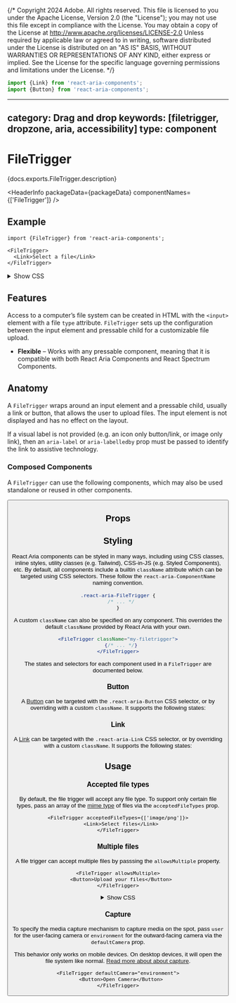 {/* Copyright 2024 Adobe. All rights reserved.
This file is licensed to you under the Apache License, Version 2.0 (the "License");
you may not use this file except in compliance with the License. You may obtain a copy
of the License at http://www.apache.org/licenses/LICENSE-2.0
Unless required by applicable law or agreed to in writing, software distributed under
the License is distributed on an "AS IS" BASIS, WITHOUT WARRANTIES OR REPRESENTATIONS
OF ANY KIND, either express or implied. See the License for the specific language
governing permissions and limitations under the License. */}



```jsx import
import {Link} from 'react-aria-components';
import {Button} from 'react-aria-components';
```
---
category: Drag and drop
keywords: [filetrigger, dropzone, aria, accessibility]
type: component
---

# FileTrigger

<PageDescription>{docs.exports.FileTrigger.description}</PageDescription>

<HeaderInfo
  packageData={packageData}
  componentNames={['FileTrigger']} />

## Example

```tsx example
import {FileTrigger} from 'react-aria-components';

<FileTrigger>
  <Link>Select a file</Link>
</FileTrigger>
```

<details>
  <summary style={{fontWeight: 'bold'}}><ChevronRight size="S" /> Show CSS</summary>

```css
.react-aria-Link {
  --focus-ring-color: slateblue;
  --text-color: var(--spectrum-global-color-blue-600);
  --text-color-pressed: var(--spectrum-global-color-blue-700);
  --text-color-disabled: gray;

  color: var(--text-color);
  font-size: 18px;
  transition: all 200ms;
  text-decoration: underline;
  cursor: pointer;
  outline: none;
  position: relative;

  &[data-hovered] {
    text-decoration-style: wavy;
  }

  &[data-pressed] {
    color: var(--text-color-pressed);
  }

  &[data-focus-visible]:after {
    content: '';
    position: absolute;
    inset: -3px -6px;
    border-radius: 6px;
    border: 2px solid var(--focus-ring-color);
  }
}

@media (forced-colors: active) {
  .react-aria-Button {
    forced-color-adjust: none;
    --border-color: ButtonBorder;
    --border-color-pressed: ButtonBorder;
    --border-color-disabled: GrayText;
    --background-color: ButtonFace;
    --background-color-pressed: ButtonFace;
    --text-color: ButtonText;
    --text-color-disabled: GrayText;
    --focus-ring-color: Highlight;
  }
}
```

</details>

## Features

Access to a computer’s file system can be created in HTML with the `<input>` element with a file `type` attribute. `FileTrigger` sets up the configuration between the input element and pressable child for a customizable file upload. 

* **Flexible** – Works with any pressable component, meaning that it is compatible with both React Aria Components and React Spectrum Components.

## Anatomy

A `FileTrigger` wraps around an input element and a pressable child, usually a link or button, that allows the user to upload files. The input element is not displayed and has no effect on the layout. 

If a visual label is not provided (e.g. an icon only button/link, or image only link), then an `aria-label` or `aria-labelledby` prop must be passed to identify the link to assistive technology.

### Composed Components
A `FileTrigger` can use the following components, which may also be used standalone or reused in other components.

<ExampleCard
  url="Button.html"
  title="Button"
  description="A button allows a user to perform an action with a mouse, touch, or keyboard.">
  <Button />
</ExampleCard>

<ExampleCard
  url="Link.html"
  title="Link"
  description="A link allows a user to navigate to another page.">
  <Link />
</ExampleCard>

## Props

<PropTable component={docs.exports.FileTrigger} links={docs.links} />

## Styling

React Aria components can be styled in many ways, including using CSS classes, inline styles, utility classes (e.g. Tailwind), CSS-in-JS (e.g. Styled Components), etc. By default, all components include a builtin `className` attribute which can be targeted using CSS selectors. These follow the `react-aria-ComponentName` naming convention.

```css
.react-aria-FileTrigger {
  /* ... */
}
```

A custom `className` can also be specified on any component. This overrides the default `className` provided by React Aria with your own.

```jsx
<FileTrigger className="my-filetrigger">
  {/* ... */}
</FileTrigger>
```

The states and selectors for each component used in a `FileTrigger` are documented below.

### Button

A [Button](Button.html) can be targeted with the `.react-aria-Button` CSS selector, or by overriding with a custom `className`. It supports the following states:

<StateTable properties={docs.exports.ButtonRenderProps.properties} />

### Link

A [Link](Link.html) can be targeted with the `.react-aria-Link` CSS selector, or by overriding with a custom `className`. It supports the following states:

<StateTable properties={docs.exports.LinkRenderProps.properties} />

## Usage

### Accepted file types

By default, the file trigger will accept any file type. To support only certain file types, pass an array of the [mime type](https://developer.mozilla.org/en-US/docs/Web/HTTP/Basics_of_HTTP/MIME_types/Common_types) of files via the `acceptedFileTypes` prop.

```tsx example
<FileTrigger acceptedFileTypes={['image/png']}>
  <Link>Select files</Link>
</FileTrigger>
```

### Multiple files

A file trigger can accept multiple files by passsing the `allowsMultiple` property.

```tsx example
<FileTrigger allowsMultiple>
  <Button>Upload your files</Button>
</FileTrigger>
```
<details>
  <summary style={{fontWeight: 'bold'}}><ChevronRight size="S" /> Show CSS</summary>

```css
.react-aria-Button {
  --border-color: var(--spectrum-alias-border-color);
  --border-color-pressed: var(--spectrum-alias-border-color-down);
  --border-color-disabled: var(--spectrum-alias-border-color-disabled);
  --background-color: var(--spectrum-global-color-gray-50);
  --background-color-pressed: var(--spectrum-global-color-gray-100);
  --text-color: var(--spectrum-alias-text-color);
  --text-color-disabled: var(--spectrum-alias-text-color-disabled);
  --focus-ring-color: slateblue;

  color: var(--text-color);
  background: var(--background-color);
  border: 1px solid var(--border-color);
  border-radius: 4px;
  appearance: none;
  vertical-align: middle;
  font-size: 1.2rem;
  text-align: center;
  margin: 0;
  outline: none;
  padding: 4px 12px;

  &[data-pressed] {
    box-shadow: inset 0 1px 2px rgb(0 0 0 / 0.1);
    background: var(--background-color-pressed);
    border-color: var(--border-color-pressed);
  }

  &[data-focus-visible] {
    border-color: var(--focus-ring-color);
    box-shadow: 0 0 0 1px var(--focus-ring-color);
  }

  &:disabled {
    border-color: var(--border-color-disabled);
    color: var(--text-color-disabled);
  }
}

@media (forced-colors: active) {
  .react-aria-Button {
    forced-color-adjust: none;
    --border-color: ButtonBorder;
    --border-color-pressed: ButtonBorder;
    --border-color-disabled: GrayText;
    --background-color: ButtonFace;
    --background-color-pressed: ButtonFace;
    --text-color: ButtonText;
    --text-color-disabled: GrayText;
    --focus-ring-color: Highlight;
  }
}
```
</details>

### Capture

To specify the media capture mechanism to capture media on the spot, pass `user` for the user-facing camera or `environment` for the outward-facing camera via the `defaultCamera` prop.

This behavior only works on mobile devices. On desktop devices, it will open the file system like normal. [Read more about about capture](https://developer.mozilla.org/en-US/docs/Web/HTML/Attributes/capture).

```tsx example
<FileTrigger defaultCamera="environment">
  <Button>Open Camera</Button>
</FileTrigger>
````
